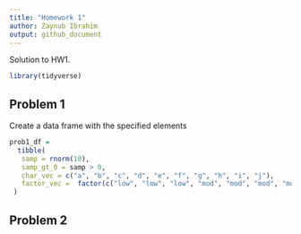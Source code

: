 ```yaml
---
title: "Homework 1"
author: Zaynub Ibrahim 
output: github_document
---
```


Solution to HW1. 

```r
library(tidyverse)
```

## Problem 1

Create a data frame with the specified elements 

```r
prob1_df =
  tibble(
   samp = rnorm(10),
   samp_gt_0 = samp > 0, 
   char_vec = c("a", "b", "c", "d", "e", "f", "g", "h", "i", "j"),
   factor_vec =  factor(c("low", "low", "low", "mod", "mod", "mod", "mod", "high", "high", "high"))
 )
```


## Problem 2